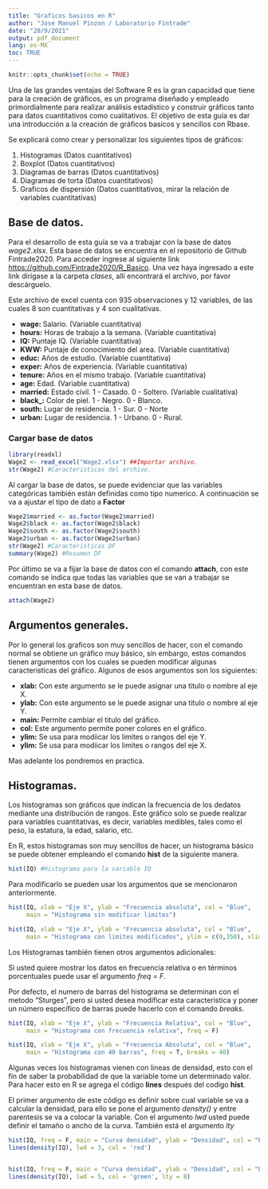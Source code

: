 ---
title: "Graficos basicos en R"
author: "Jose Manuel Pinzon / Laboratorio Fintrade"
date: "20/9/2021"
output: pdf_document
lang: es-MX
toc: TRUE
---

```{r setup, include=FALSE}
knitr::opts_chunk$set(echo = TRUE)
```


\pagebreak


Una de las grandes ventajas del Software R es la gran capacidad que tiene para la creación de gráficos, es un programa diseñado y empleado primordialmente para realizar análisis estadístico y construir gráficos tanto para datos cuantitativos como cualitativos. El objetivo de esta guía es dar una introducción a la creación de gráficos basicos y sencillos con Rbase.  

Se explicará como crear y personalizar los siguientes tipos de gráficos:  

1. Histogramas (Datos cuantitativos)
2. Boxplot (Datos cuantitativos)
3. Diagramas de barras (Datos cuantitativos)
4. Diagramas de torta (Datos cuantitativos)
5. Graficos de dispersión (Datos cuantitativos, mirar la relación de variables cuantitativas)

## Base de datos.

Para el desarrollo de esta guía se va a trabajar con la base de datos _wage2.xlsx_. Esta base de datos se encuentra en el repositorio de Github Fintrade2020. Para acceder ingrese al siguiente link <https://github.com/Fintrade2020/R_Basico>. Una vez haya ingresado a este link dirígase a la carpeta _clases_, allí encontrará el archivo, por favor descárguelo.

Este archivo de excel cuenta con 935 observaciones y 12 variables, de las cuales 8 son cuantitativas y 4 son cualitativas.

- **wage:**  Salario. (Variable cuantitativa)  
- **hours:** Horas de trabajo a la semana. (Variable cuantitativa)  
- **IQ:**    Puntaje IQ. (Variable cuantitativa)  
- **KWW:**   Puntaje de conocimiento del area. (Variable cuantitativa)  
- **educ:**  Años de estudio. (Variable cuantitativa)  
- **exper:** Años de experiencia. (Variable cuantitativa)  
- **tenure:** Años en el mismo trabajo. (Variable cuantitativa)   
- **age:** Edad. (Variable cuantitativa)   
- **married:** Estado civil. 1 - Casado. 0 - Soltero. (Variable cualitativa)  
- **black_:** Color de piel. 1 - Negro. 0 - Blanco.
- **south:** Lugar de residencia. 1 - Sur. 0 - Norte
- **urban:** Lugar de residencia. 1 - Urbano. 0 - Rural.  

### Cargar base de datos

```{r}
library(readxl)
Wage2 <- read_excel("Wage2.xlsx") ##Importar archivo.
str(Wage2) #Caracteristicas del archivo.
```

Al cargar la base de datos, se puede evidenciar que las variables categóricas también están definidas como tipo numerico. A continuación se va a ajustar el tipo de dato a **Factor**

```{r}
Wage2$married <- as.factor(Wage2$married)
Wage2$black <- as.factor(Wage2$black)
Wage2$south <- as.factor(Wage2$south)
Wage2$urban <- as.factor(Wage2$urban)
str(Wage2) #Caracteristicas DF
summary(Wage2) #Resumen DF

```

Por último se va a fijar la base de datos con el comando **attach**, con este comando se indica que todas las variables que se van a trabajar se encuentran en esta base de datos.

```{r}
attach(Wage2)
```


## Argumentos generales.

Por lo general los graficos son muy sencillos de hacer, con el comando normal se obtiene un gráfico muy básico, sin embargo, estos comandos tienen argumentos con los cuales se pueden modificar algunas caracteristicas del gráfico. Algunos de esos argumentos son los siguientes:

- **xlab:** Con este argumento se le puede asignar una titulo o nombre al eje X.
- **ylab:** Con este argumento se le puede asignar una titulo o nombre al eje Y.
- **main:** Permite cambiar el titulo del gráfico.
- **col:** Este argumento permite poner colores en el gráfico.
- **ylim:** Se usa para modiicar los limites o rangos del eje Y.
- **ylim:** Se usa para modiicar los limites o rangos del eje X.

Mas adelante los pondremos en practica.

## Histogramas.

Los histogramas son gráficos que indican la frecuencia de los dedatos mediante una distribución de rangos. Este gráfico solo se puede realizar para variables cuantitativas, es decir, variables medibles, tales como el peso, la estatura, la edad, salario, etc.

En R, estos histogramas son muy sencillos de hacer, un histograma básico se puede obtener empleando el comando **hist** de la siguiente manera.

```{r,fig.width=3, fig.height=3}
hist(IQ) #Histograma para la variable IQ

```

Para modificarlo se pueden usar los argumentos que se mencionaron anteriormente.


```{r, fig.show="hold", out.width="50%", fig.height=5}

hist(IQ, xlab = "Eje X", ylab = "Frecuencia absoluta", col = "Blue", 
     main = "Histograma sin modificar limites")

hist(IQ, xlab = "Eje X", ylab = "Frecuencia absoluta", col = "Blue", 
     main = "Histograma con limites modificados", ylim = c(0,350), xlim = c(35,160))

```


Los Histogramas también tienen otros argumentos adicionales:

Si usted  quiere mostrar los datos en frecuencia relativa o en términos porcentuales puede usar el argumento _freq = F_.  

Por defecto, el numero de barras del histograma se determinan con el metodo "Sturges", pero si usted desea modificar esta caracteristica y poner un número específico de barras puede hacerlo con el comando _breaks_.

```{r, fig.show="hold", out.width="50%", fig.height=5}

hist(IQ, xlab = "Eje X", ylab = "Frecuencia Relativa", col = "Blue", 
     main = "Histograma con frecuencia relativa", freq = F)

hist(IQ, xlab = "Eje X", ylab = "Frecuencia Absoluta", col = "Blue", 
     main = "Histograma con 40 barras", freq = T, breaks = 40)

```


Algunas veces los histogramas vienen con lineas de densidad, esto con el fin de saber la probabilidad de que la variable tome un determinado valor. Para hacer esto en R se agrega el código **lines** después del codigo **hist**.

El primer argumento de este código es definir sobre cual variable se va a calcular la densidad, para ello se pone el argumento _density()_ y entre parentesis se va a colocar la variable. Con el argumento _lwd_ usted puede definir el tamaño o ancho de la curva. También está el argumento _lty_ 


```{r, fig.show="hold", out.width="50%", fig.height=5}

hist(IQ, freq = F, main = "Curva densidad", ylab = "Densidad", col = "blue")
lines(density(IQ), lwd = 3, col = 'red')


hist(IQ, freq = F, main = "Curva densidad", ylab = "Densidad", col = "blue")
lines(density(IQ), lwd = 5, col = 'green', lty = 8)


```

